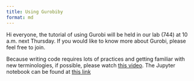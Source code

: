 ```yaml
---
title: Using Gurobiby
format: md
---
```

<!-- This tutorial has  -->

<!-- * Introduction -->
<!-- * Models -->
<!-- * Gurobipy syntax -->
<!-- * Examples -->
<!-- * Advance topics -->


<!-- * Gentle introduction -->
<!-- * Writing small examples -->
<!-- * Using pandas to import data -->
<!-- * Writing large-scale examples -->

Hi everyone, the tutorial of using Gurobi will be held in our lab (744) at 10 a.m. next Thursday. If you would like to know more about Gurobi, please feel free to join. 

Because writing code requires lots of practices and getting familiar with new terminologies, if possible, please watch [this video](https://vimeo.com/830685647/c7f9971fda). The Jupyter notebook can be found at [this link](https://colab.research.google.com/drive/1ZmwcufNbdPBFLo6VZLz6KEioiG128V6I?usp=sharing)

<!-- # LINGO vs GUROBI -->
<!-- Because GUROBI is a solver and written in many language (C, C++, Python, Java, Matlab, R, .NET), we just focus on GUROBI written in Python or Gurobipy.  -->
<!---->
<!-- ## Simple example -->
<!-- Suppose we need to solve an optimization model below: -->
<!---->
<!-- $$\begin{array}{rll} -->
<!--  \text{max} & x+y+2z \\ -->
<!--  \text{s.t.} & x + 2y + 3z \le 4 \\ -->
<!--  & x + y \ge 1 \\[10pt] -->
<!--  & x,y,z \in \lbrace 0,1 \rbrace -->
<!-- \end{array} -->
<!-- $$ -->
<!---->
<!-- This simple model can be solved by LINGO or GUROBI. The code for LINGO and GUROBI are shown below: -->
<!---->
<!-- ![LINGO](./LINGO1.png) -->
<!---->
<!-- ![GUROBI witten in Python](./GUROBI.png) -->
<!---->
<!-- At first glance, GUROBI code has more things to type and LINGO code is very nice and clean for simple models. However, LINGO has its own data structure which we need to input, LINGO code becomes difficult for managing input data (parameters) while number of variables and parameters increases. GUROBI can input data through Python package such as Pandas which allows to manage data more efficiently. -->
<!---->
<!---->
<!---->
<!-- # Introduction -->
<!-- Gurobi is a solver to solve optimization models that is currently the fastest solver in the world and provide free licenses for students. It can solve linear programming (LP), quadratic programming (QP), mixed integer linear programming (MILP), mixed-integer quadratic programming (MIQP), etc. For more information, please visit [here](https://en.wikipedia.org/wiki/Gurobi_Optimizer). -->
<!---->
<!-- To tell computers how to solve optimization problems through Gurobi, we need to use some programming language to instruct computers. One of the popular and easy-to-understand programming language is Python. Python is a programming language that emphasizes code readability. It means we can read and understand code of python more easily. Python has a large library of packages and allow us to manipulate data quickly and efficiently. The downside of python is undesirable performance. Because "Gurobi" solver will convert Python to C and solve in C, the performance of Gurobi solver written in Python may not be affected. -->
<!---->
<!-- # Models -->
<!-- In order to solve optimization efficiently, we need to breaks models into a few parts: -->
<!---->
<!-- * Parameters: are known before solving problems.  -->
<!-- * Variables: values that we need to find -->
<!-- * Objective -->
<!-- * Constraints -->
<!---->
<!-- ## Parameters -->
<!-- Parameters are values known before solving problems. -->
<!---->
<!---->
<!---->
<!-- # Hello World -->
<!---->
<!-- $\alpha$ -->
<!-- $x+y$ -->
<!---->
<!-- This is some python code, in which we define a function `hello`: -->
<!-- ```{python}  -->
<!-- def hello(): -->
<!--   print("Hello") -->
<!-- ``` -->
<!---->
<!---->
<!-- This is how we call it: -->
<!---->
<!-- ```{python}  -->
<!-- hello() -->
<!-- ``` -->
<!---->
<!---->
<!-- We can press `gd` to go to its definition. -->
<!---->
<!-- Let's demonstrate the autocompletion: -->
<!---->
<!-- ```{python}  -->
<!-- import numpy as np -->
<!-- ``` -->
<!---->
<!-- And code hovers with `K`. -->
<!---->
<!-- # Furthermore -->
<!---->
<!-- And then we can work on integrating this for multiple  -->
<!-- languages in the same document, like this R function: -->
<!---->
